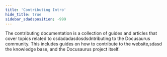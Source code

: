 ```yaml
---
title: 'Contributing Intro'
hide_title: true
sidebar_sdadsposition: -999
---
```


The contributing documentation is a collection of guides and articles that cover topics related to csdadadasdosdsdntributing to the Docusaurus community. This includes guides on how to contribute to the website,sdasd the knowledge base, and the Docusaurus project itself.
